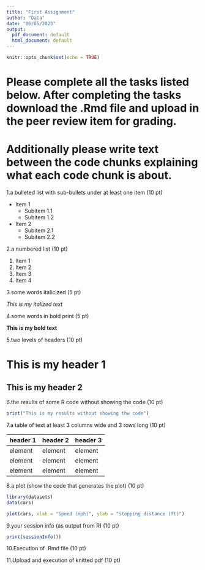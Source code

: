 ```yaml
---
title: "First Assignment"
author: "Data"
date: "06/05/2023"
output:
  pdf_document: default
  html_document: default
---
```


```r
knitr::opts_chunk$set(echo = TRUE)
```

# Please complete all the tasks listed below. After completing the tasks download the .Rmd file and upload in the peer review item for grading.

# Additionally please write text between the code chunks explaining what each code chunk is about.

1.a bulleted list with sub-bullets under at least one item (10 pt)

-   Item 1
    -   Subitem 1.1
    -   Subitem 1.2
-   Item 2
    -   Subitem 2.1
    -   Subitem 2.2

2.a numbered list (10 pt)

1.  Item 1
2.  Item 2
3.  Item 3
4.  Item 4

3.some words italicized (5 pt)

*This is my italized text*

4.some words in bold print (5 pt)

**This is my bold text**

5.two levels of headers (10 pt)

# This is my header 1

## This is my header 2

6.the results of some R code without showing the code (10 pt)

```r
print("This is my results without showing thw code")
```

7.a table of text at least 3 columns wide and 3 rows long (10 pt)

| header 1 | header 2 | header 3 |
|----------|----------|----------|
| element  | element  | element  |
| element  | element  | element  |
| element  | element  | element  |

8.a plot (show the code that generates the plot) (10 pt)
```r
library(datasets)
data(cars)

plot(cars, xlab = "Speed (mph)", ylab = "Stopping distance (ft)")
```

9.your session info (as output from R) (10 pt)

```r
print(sessionInfo())
```

10.Execution of .Rmd file (10 pt)

11.Upload and execution of knitted pdf (10 pt)
